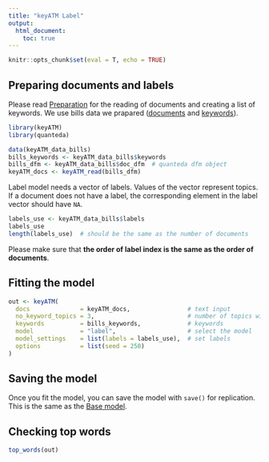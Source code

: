 ```yaml
---
title: "keyATM Label"
output:
  html_document:
    toc: true
---
```


```r
knitr::opts_chunk$set(eval = T, echo = TRUE)
```

## Preparing documents and labels
Please read [Preparation](Preparation.html) for the reading of documents and creating a list of keywords. We use bills data we prapared ([documents](Preparation.html#reading-documents-into-keyatm) and [keywords](Preparation.html#preparing-keywords)).


```r
library(keyATM)
library(quanteda)

data(keyATM_data_bills)
bills_keywords <- keyATM_data_bills$keywords
bills_dfm <- keyATM_data_bills$doc_dfm  # quanteda dfm object
keyATM_docs <- keyATM_read(bills_dfm)
```

Label model needs a vector of labels. Values of the vector represent topics. If a document does not have a label, the corresponding element in the label vector should have `NA`.

```r
labels_use <- keyATM_data_bills$labels
labels_use
length(labels_use)  # should be the same as the number of documents
```

Please make sure that **the order of label index is the same as the order of documents**.

## Fitting the model
```r
out <- keyATM(
  docs              = keyATM_docs,                # text input
  no_keyword_topics = 3,                          # number of topics without keywords
  keywords          = bills_keywords,             # keywords
  model             = "label",                    # select the model
  model_settings    = list(labels = labels_use),  # set labels
  options           = list(seed = 250)
)
```

## Saving the model

Once you fit the model, you can save the model with `save()` for replication. This is the same as the [Base model](keyATM_base.html#saving-the-model).

## Checking top words
```r
top_words(out)
```


